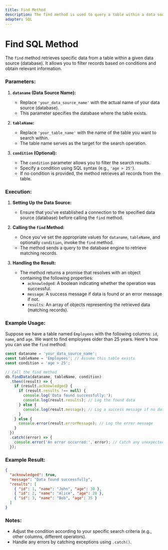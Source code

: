```yaml
---
title: Find Method
description: The find method is used to query a table within a data source (database) and retrieve matching records based on specified conditions.
adapter: SQL
---
```


# Find SQL Method

The `find` method retrieves specific data from a table within a given data source (database). It allows you to filter records based on conditions and obtain relevant information.

### Parameters:
1. **`dataname` (Data Source Name):**
   - Replace `'your_data_source_name'` with the actual name of your data source (database).
   - This parameter specifies the database where the table exists.

2. **`tableName`:**
   - Replace `'your_table_name'` with the name of the table you want to search within.
   - The table name serves as the target for the search operation.

3. **`condition` (Optional):**
   - The `condition` parameter allows you to filter the search results.
   - Specify a condition using SQL syntax (e.g., `'age > 25'`).
   - If no condition is provided, the method retrieves all records from the table.

### Execution:
1. **Setting Up the Data Source:**
   - Ensure that you've established a connection to the specified data source (database) before calling the `find` method.

2. **Calling the `find` Method:**
   - Once you've set the appropriate values for `dataname`, `tableName`, and optionally `condition`, invoke the `find` method.
   - The method sends a query to the database engine to retrieve matching records.

3. **Handling the Result:**
   - The method returns a promise that resolves with an object containing the following properties:
     - `acknowledged`: A boolean indicating whether the operation was successful.
     - `message`: A success message if data is found or an error message if not.
     - `results`: An array of objects representing the retrieved data (matching records).

### Example Usage:
Suppose we have a table named `Employees` with the following columns: `id`, `name`, and `age`. We want to find employees older than 25 years. Here's how you can use the `find` method:

```js /find/results/
const dataname = 'your_data_source_name';
const tableName = 'Employees'; // Assume this table exists
const condition = 'age > 25';

// Call the find method
db.findData(dataname, tableName, condition)
  .then((result) => {
    if (result.acknowledged) {
      if (result.results !== null) {
        console.log('Data found successfully:');
        console.log(result.results); // Log the found data
      } else {
        console.log(result.message); // Log a success message if no data is found
      }
    } else {
      console.error(result.errorMessage); // Log the error message
    }
  })
  .catch((error) => {
    console.error('An error occurred:', error); // Catch any unexpected errors
  });
```

### Example Result:
```json
{
  "acknowledged": true,
  "message": "Data found successfully",
  "results": [
    { "id": 1, "name": "John", "age": 30 },
    { "id": 2, "name": "Alice", "age": 28 },
    { "id": 3, "name": "Bob", "age": 35 }
  ]
}
```

### Notes:
- Adjust the condition according to your specific search criteria (e.g., other columns, different operators).
- Handle any errors by catching exceptions using `.catch()`.
